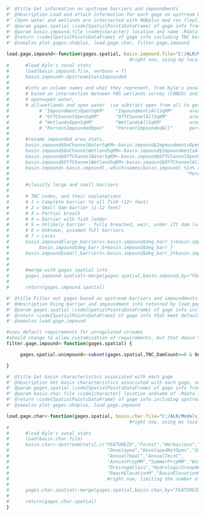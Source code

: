 


```r

#' @title Get information on upstream barriers and impoundments
#' @description Load and attach information for each gage on upstream barriers and impoundments.  Uses TNC barrier inventory and FWS survey openwater and wetlands. 
#' (Open water and wetlands are intersected with NHDplus med res flowlines, to differentiate on- and off-network wetlands and waters)
#' @param gages.spatial \code{SpatialPointsDataFrame} of gage info from plot.gages.nhdplus()
#' @param basin.impound.file \code{character} location and name .Rdata file that contains UpstreamStatsImpounded, by NHDplus FEATUREID
#' @return \code{SpatialPointsDataFrame} of gage info including TNC barriers and area of wetlands and open water
#' @seealso plot.gages.nhdplus, load.gage.char, filter.gage.impound

load.gage.impound<-function(gages.spatial, basin.impound.file="C:/ALR/Models_from_others/Kyle/NH NY NHDplus basin zonal stats KO/NENY_CovariateData_Impoundments_2014-01-23.RData")
                                             #right now, using my local directory as the defaults.  this is bad, will replace later.
#      #load Kyle's zonal stats
#      load(basin.impound.file, verbose = T)
#      basin.impound<-UpstreamStatsImpounded
# 
#      #info on column names and what they represent, from Kyle's zonal stats
#      # based on intersection between FWS wetlands survey (CONUS) and med rez flowlines 
#      # open=open water, 
#      # all=wetlands and open water  (so subtract open from all to get just wetlands...)
#           # "ImpoundmentsOpenSqKM"    "ImpoundmentsAllSqKM"      areas intersecting w/ stream network 
#           # "OffChannelOpenSqKM"      "OffChannelAllSqKM"        areas not intersecting w/ stream network
#           # "WetlandsOpenSqKM"        "WetlandsAllSqKM"          areas in drainage area, whether or not on network (should be same as CONUS, but in area instead of %?)
#           # "PercentImpoundedOpen"    "PercentImpoundedAll"      percentage of wetlands or open water that is on the stream network (should be able to derive from above)
#      
#      #rename impounded area stats, 
#      basin.impound$OnChannelWaterSqKM<-basin.impound$ImpoundmentsOpenSqKM
#      basin.impound$OnChannelWetlandSqKM<-basin.impound$ImpoundmentsAllSqKM-basin.impound$ImpoundmentsOpenSqKM
#      basin.impound$OffChannelWaterSqKM<-basin.impound$OffChannelOpenSqKM
#      basin.impound$OffChannelWetlandSqKM<-basin.impound$OffChannelAllSqKM-basin.impound$OffChannelOpenSqKM
#      basin.impound<-basin.impound[,-which(names(basin.impound) %in% c("ImpoundmentsOpenSqKM","ImpoundmentsAllSqKM","WetlandsOpenSqKM","WetlandsAllSqKM",
#                                                                 "PercentImpoundedOpen","PercentImpoundedAll","OffChannelOpenSqKM","OffChannelAllSqKM"))]
# 
#      #classify large and small barriers
#      
#      # TNC codes, and their explanations
#      # 1 = Complete barrier to all fish (12+ feet)
#      # 2 = Small dam barrier (1-12 feet)
#      # 3 = Partial breach
#      # 4 = Barrier with fish ladder
#      # 5 = Unlikely barrier - fully breached, weir, under 1ft dam (also COND=NO DAM or COND=REM or COND=DEL)
#      # 6 = Unknown, assumed full barriers
#      # 7 = Locks
#      basin.impound$large_barriers<-basin.impound$deg_barr_1+basin.impound$deg_barr_4+
#           basin.impound$deg_barr_6+basin.impound$deg_barr_7
#      basin.impound$small_barriers<-basin.impound$deg_barr_2+basin.impound$deg_barr_3
# 
# 
#      #merge with gages spatial info
#      gages.impound.spatial<-merge(gages.spatial,basin.impound,by="FEATUREID",all.x=T,all.y=F,sort=F)
# 
#      return(gages.impound.spatial)


```




```r
#' @title Filter out gages based on upstream barriers and impoundments
#' @description Using barrier and impoundment info returned by load.gage.impound()
#' @param gages.spatial \code{SpatialPointsDataFrame} of gage info including column names "TNC_DamCount" and "OnChannelWaterSqKM"
#' @return \code{SpatialPointsDataFrame} of gage info that meet default barrier and impoundment criteria
#' @seealso load.gage.impound

#uses default requirements for unregulated streams
#should change to allow customization of requirements, but that doesn't seem worth the time right now
filter.gage.impound<-function(gages.spatial) {

     gages.spatial.unimpound<-subset(gages.spatial,TNC_DamCount==0 & OnChannelWaterSqKM<.5)

}

```




```r

#' @title Get basin characteristics associated with each gage
#' @description Get basin characteristics associated with each gage, or more precisely, with the NHDplus stream reach each gage is plotted to.
#' @param gages.spatial \code{SpatialPointsDataFrame} of gage info from plot.gages.nhdplus()
#' @param basin.char.file \code{character} location andname of .Rdata file that contains UpstreamStats, by NHDplus FEATUREID
#' @return \code{SpatialPointsDataFrame} of gage info including upstream basin characteristics
#' @seealso plot.gages.nhdplus, load.gage.impound

load.gage.char<-function(gages.spatial, basin.char.file="C:/ALR/Models_from_others/Kyle/NH NY NHDplus basin zonal stats KO/NENY_CovariateData_2014-01-23.RData") {
                                             #right now, using my local directory as the defaults.  this is bad, will replace later.
# 
#      #load Kyle's zonal stats
#      load(basin.char.file)
#      basin.char<-UpstreamStats[,c("FEATUREID","Forest","Herbacious","Agriculture",
#                                    "Developed","DevelopedNotOpen","Impervious",
#                                    "AnnualTmaxC","AnnualTminC",
#                                    "AnnualPrcpMM","SummerPrcpMM","WinterPrcpMM",
#                                    "DrainageClass","HydrologicGroupAB","HydrologicGroupCD","SurficialCoarseC","PercentSandy",
#                                    "ReachElevationM","BasinElevationM","ReachSlopePCNT","BasinSlopePCNT","TotDASqKM")]
#                                    #right now, limiting the number of columns, for readability. can change this later, once we figure out how basin char will be accessed
# 
#      gages.char.spatial<-merge(gages.spatial,basin.char,by="FEATUREID",all.x=T,all.y=F,sort=F)
# 
#      return(gages.char.spatial)
}
```
